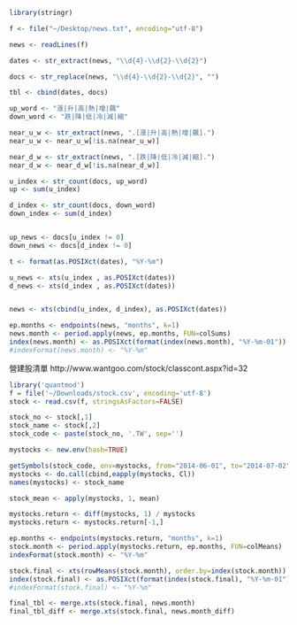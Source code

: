 
```r
library(stringr)
```

```r

f <- file("~/Desktop/news.txt", encoding="utf-8")

news <- readLines(f)

dates <- str_extract(news, "\\d{4}-\\d{2}-\\d{2}")

docs <- str_replace(news, "\\d{4}-\\d{2}-\\d{2}", "")

tbl <- cbind(dates, docs)

up_word <- "漲|升|高|熱|增|飆"
down_word <- "跌|降|低|冷|減|縮"

near_u_w <- str_extract(news, ".[漲|升|高|熱|增|飆].")
near_u_w <- near_u_w[!is.na(near_u_w)]

near_d_w <- str_extract(news, ".[跌|降|低|冷|減|縮].")
near_d_w <- near_d_w[!is.na(near_d_w)]

u_index <- str_count(docs, up_word)
up <- sum(u_index)

d_index <- str_count(docs, down_word)
down_index <- sum(d_index)


up_news <- docs[u_index != 0]
down_news <- docs[d_index != 0]

t <- format(as.POSIXct(dates), "%Y-%m")

u_news <- xts(u_index , as.POSIXct(dates))
d_news <- xts(d_index , as.POSIXct(dates))


news <- xts(cbind(u_index, d_index), as.POSIXct(dates))

ep.months <- endpoints(news, "months", k=1)
news.month <- period.apply(news, ep.months, FUN=colSums)
index(news.month) <- as.POSIXct(format(index(news.month), "%Y-%m-01"))
#indexFormat(news.month) <- "%Y-%m"

```

營建股清單
http://www.wantgoo.com/stock/classcont.aspx?id=32

```r
library('quantmod')
f = file('~/Downloads/stock.csv', encoding='utf-8')
stock <- read.csv(f, stringsAsFactors=FALSE)

stock_no <- stock[,1]
stock_name <- stock[,2]
stock_code <- paste(stock_no, '.TW', sep='')

mystocks <- new.env(hash=TRUE)

getSymbols(stock_code, env=mystocks, from="2014-06-01", to="2014-07-02")
mystocks <- do.call(cbind,eapply(mystocks, Cl))
names(mystocks) <- stock_name

stock_mean <- apply(mystocks, 1, mean)

mystocks.return <- diff(mystocks, 1) / mystocks
mystocks.return <- mystocks.return[-1,]

ep.months <- endpoints(mystocks.return, "months", k=1)
stock.month <- period.apply(mystocks.return, ep.months, FUN=colMeans)
indexFormat(stock.month) <- "%Y-%m"

stock.final <- xts(rowMeans(stock.month), order.by=index(stock.month))
index(stock.final) <- as.POSIXct(format(index(stock.final), "%Y-%m-01"))
#indexFormat(stock.final) <- "%Y-%m"
```

```r
final_tbl <- merge.xts(stock.final, news.month)
final_tbl_diff <- merge.xts(stock.final, news.month_diff)

```
